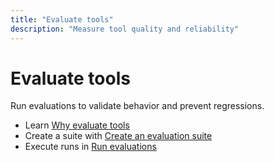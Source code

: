 ```yaml
---
title: "Evaluate tools"
description: "Measure tool quality and reliability"
---
```


# Evaluate tools

Run evaluations to validate behavior and prevent regressions.

- Learn [Why evaluate tools](/home/authoring-tools/evaluate-tools/why-evaluate-tools)
- Create a suite with [Create an evaluation suite](/home/authoring-tools/evaluate-tools/create-an-evaluation-suite)
- Execute runs in [Run evaluations](/home/authoring-tools/evaluate-tools/run-evaluations)


